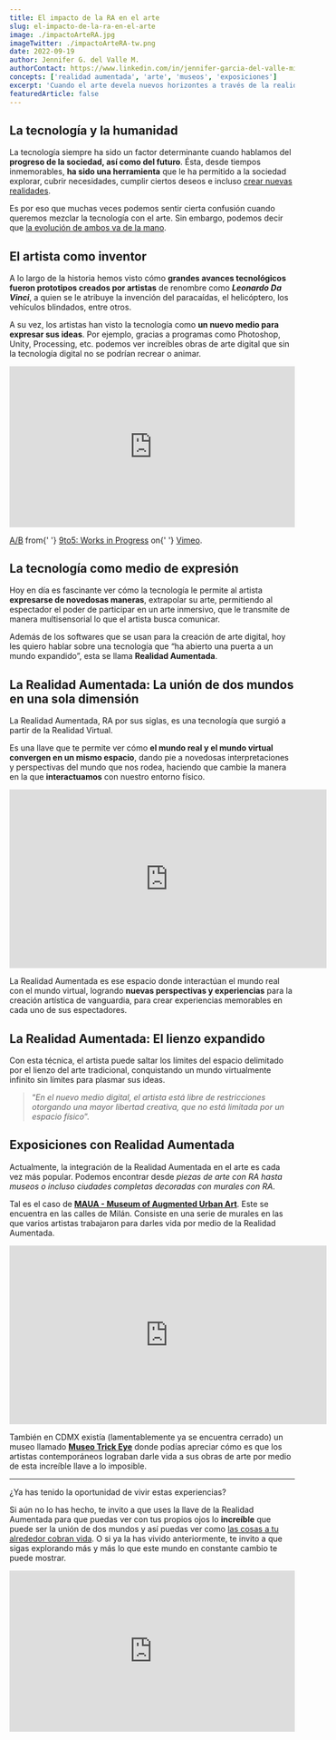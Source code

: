 ```yaml
---
title: El impacto de la RA en el arte
slug: el-impacto-de-la-ra-en-el-arte
image: ./impactoArteRA.jpg
imageTwitter: ./impactoArteRA-tw.png
date: 2022-09-19
author: Jennifer G. del Valle M.
authorContact: https://www.linkedin.com/in/jennifer-garcia-del-valle-miranda/
concepts: ['realidad aumentada', 'arte', 'museos', 'exposiciones']
excerpt: 'Cuando el arte devela nuevos horizontes a través de la realidad aumentada.'
featuredArticle: false
---
```


## La tecnología y la humanidad

La tecnología siempre ha sido un factor determinante cuando hablamos del **progreso de la sociedad, así como del futuro**.
Ésta, desde tiempos inmemorables, **ha sido una herramienta** que le ha permitido a la sociedad explorar, cubrir necesidades, cumplir ciertos deseos e incluso <u>crear nuevas realidades</u>.

Es por eso que muchas veces podemos sentir cierta confusión cuando queremos mezclar la tecnología con el arte. Sin embargo, podemos decir que <u>la evolución de ambos va de la mano</u>.

## El artista como inventor

A lo largo de la historia hemos visto cómo **grandes avances tecnológicos fueron prototipos creados por artistas** de renombre como **_Leonardo Da Vinci_**, a quien se le atribuye la invención del paracaídas, el helicóptero, los vehículos blindados, entre otros.

A su vez, los artistas han visto la tecnología como **un nuevo medio para expresar sus ideas**. Por ejemplo, gracias a programas como Photoshop, Unity, Processing, etc. podemos ver increíbles obras de arte digital que sin la tecnología digital no se podrían recrear o animar.

<div style="padding:56.25% 0 0 0;position:relative;">
  <iframe
    src="https://player.vimeo.com/video/234890006?h=7cb219d48c&color=c9ff23&portrait=0"
    style="position:absolute;top:0;left:0;width:100%;height:100%;"
    frameborder="0"
    allow="autoplay; fullscreen; picture-in-picture"
    allowfullscreen
  ></iframe>
</div>
<script src="https://player.vimeo.com/api/player.js"></script>
<p>
  <a href="https://vimeo.com/234890006">A/B</a> from{' '}
  <a href="https://vimeo.com/9to5tv">9to5: Works in Progress</a> on{' '}
  <a href="https://vimeo.com">Vimeo</a>.
</p>

## La tecnología como medio de expresión

Hoy en día es fascinante ver cómo la tecnología le permite al artista **expresarse de novedosas maneras**, extrapolar su arte, permitiendo al espectador el poder de participar en un arte inmersivo, que le transmite de manera multisensorial lo que el artista busca comunicar.

Además de los softwares que se usan para la creación de arte digital, hoy les quiero hablar sobre una tecnología que “ha abierto una puerta a un mundo expandido”, esta se llama **Realidad Aumentada**.

## La Realidad Aumentada: La unión de dos mundos en una sola dimensión

La Realidad Aumentada, RA por sus siglas, es una tecnología que surgió a partir de la Realidad Virtual.

Es una llave que te permite ver cómo **el mundo real y el mundo virtual convergen en un mismo espacio**, dando pie a novedosas interpretaciones y perspectivas del mundo que nos rodea, haciendo que cambie la manera en la que **interactuamos** con nuestro entorno físico.

<iframe
  width="560"
  height="315"
  src="https://www.youtube-nocookie.com/embed/PTs61ZivzYo"
  title="YouTube video player"
  frameborder="0"
  allow="accelerometer; autoplay; clipboard-write; encrypted-media; gyroscope; picture-in-picture"
  allowfullscreen
></iframe>

La Realidad Aumentada es ese espacio donde interactúan el mundo real con el mundo virtual, logrando **nuevas perspectivas y experiencias** para la creación artística de vanguardia, para crear experiencias memorables en cada uno de sus espectadores.

## La Realidad Aumentada: El lienzo expandido

Con esta técnica, el artista puede saltar los límites del espacio delimitado por el lienzo del arte tradicional, conquistando un mundo virtualmente infinito sin límites para plasmar sus ideas.

> “_En el nuevo medio digital, el artista está libre de restricciones otorgando una mayor libertad creativa, que no está limitada por un espacio físico_”.

## Exposiciones con Realidad Aumentada

Actualmente, la integración de la Realidad Aumentada en el arte es cada vez más popular. Podemos encontrar desde _piezas de arte con RA hasta museos o incluso ciudades completas decoradas con murales con RA_.

Tal es el caso de [**MAUA - Museum of Augmented Urban Art**](https://www.streetartfactory.eu/en/maua/). Este se encuentra en las calles de Milán. Consiste en una serie de murales en las que varios artistas trabajaron para darles vida por medio de la Realidad Aumentada.

<iframe
  width="560"
  height="315"
  src="https://www.youtube-nocookie.com/embed/PJnxShb175U"
  title="YouTube video player"
  frameborder="0"
  allow="accelerometer; autoplay; clipboard-write; encrypted-media; gyroscope; picture-in-picture"
  allowfullscreen
></iframe>

También en CDMX existía (lamentablemente ya se encuentra cerrado) un museo llamado [**Museo Trick Eye**](https://trickeye.com/mexico/AboutTrickeye) donde podías apreciar cómo es que los artistas contemporáneos lograban darle vida a sus obras de arte por medio de esta increíble llave a lo imposible.

---

¿Ya has tenido la oportunidad de vivir estas experiencias?

Si aún no lo has hecho, te invito a que uses la llave de la Realidad Aumentada para que puedas ver con tus propios ojos lo **increíble** que puede ser la unión de dos mundos y así puedas ver como <u>las cosas a tu alrededor cobran vida</u>.
O si ya la has vivido anteriormente, te invito a que sigas explorando más y más lo que este mundo en constante cambio te puede mostrar.

<div style="padding:56.25% 0 0 0;position:relative;">
  <iframe
    src="https://player.vimeo.com/video/166807261?h=983519e532&color=c9ff23&portrait=0"
    style="position:absolute;top:0;left:0;width:100%;height:100%;"
    frameborder="0"
    allow="autoplay; fullscreen; picture-in-picture"
    allowfullscreen
  ></iframe>
</div>
<script src="https://player.vimeo.com/api/player.js"></script>
